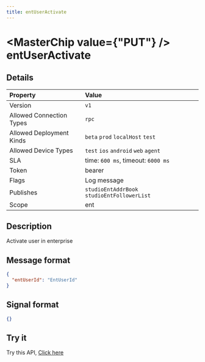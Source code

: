 ```yaml
---
title: entUserActivate
---
```



# <MasterChip value={"PUT"} /> entUserActivate

## Details

| Property | Value | 
| :--- | :--- | 
| Version | `v1` |
| Allowed Connection Types | `rpc`  |
| Allowed Deployment Kinds | `beta` `prod` `localHost` `test`  |
| Allowed Device Types | `test` `ios` `android` `web` `agent`  |
| SLA | time: `600 ms`, timeout: `6000 ms` |
| Token | bearer |
| Flags | Log message |
| Publishes | `studioEntAddrBook` `studioEntFollowerList`  |
| Scope | ent |


## Description

Activate user in enterprise

## Message format

```json copy
{
  "entUserId": "EntUserId"
}
```

## Signal format

```json copy
{}
```

## Try it

Try this API, [Click here](https://web.neome.ai/api?path=studio_studioMain_entUserActivate)

